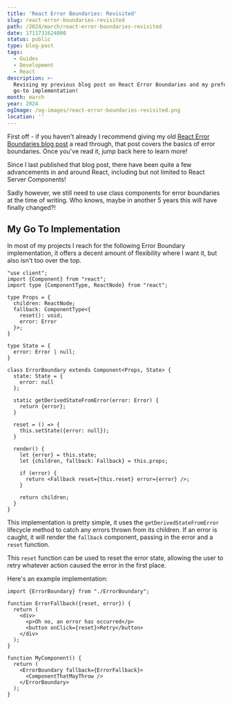 ```yaml
---
title: 'React Error Boundaries: Revisited'
slug: react-error-boundaries-revisited
path: /2024/march/react-error-boundaries-revisited
date: 1711731624000
status: public
type: blog-post
tags:
  - Guides
  - Development
  - React
description: >-
  Revising my previous blog post on React Error Boundaries and my preferred
  go-to implementation!
month: march
year: 2024
ogImage: /og-images/react-error-boundaries-revisited.png
location: ''
---
```



First off - if you haven't already I recommend giving my old [React Error Boundaries blog post](/2019/january/react-error-boundaries) a read through, that post covers the basics of error boundaries. Once you've read it, jump back here to learn more!

Since I last published that blog post, there have been quite a few advancements in and around React, including but not limited to React Server Components!

Sadly however, we still need to use class components for error boundaries at the time of writing. Who knows, maybe in another 5 years this will have finally changed?!

## My Go To Implementation

In most of my projects I reach for the following Error Boundary implementation, it offers a decent amount of flexibility where I want it, but also isn't too over the top.

```tsx
"use client";
import {Component} from "react";
import type {ComponentType, ReactNode} from "react";

type Props = {
  children: ReactNode;
  fallback: ComponentType<{
    reset(): void;
    error: Error
  }>;
}

type State = {
  error: Error | null;
}

class ErrorBoundary extends Component<Props, State> {
  state: State = {
    error: null
  };

  static getDerivedStateFromError(error: Error) {
    return {error};
  }

  reset = () => {
    this.setState({error: null});
  }

  render() {
    let {error} = this.state;
    let {children, fallback: Fallback} = this.props;

    if (error) {
      return <Fallback reset={this.reset} error={error} />;
    }

    return children;
  }
}
```

This implementation is pretty simple, it uses the `getDerivedStateFromError` lifecycle method to catch any errors thrown from its children. If an error is caught, it will render the `fallback` component, passing in the error and a `reset` function.

This `reset` function can be used to reset the error state, allowing the user to retry whatever action caused the error in the first place.

Here's an example implementation:

```tsx
import {ErrorBoundary} from "./ErrorBoundary";

function ErrorFallback({reset, error}) {
  return (
    <div>
      <p>Oh no, an error has occurred</p>
      <button onClick={reset}>Retry</button>
    </div>
  );
}

function MyComponent() {
  return (
    <ErrorBoundary fallback={ErrorFallback}>
      <ComponentThatMayThrow />
    </ErrorBoundary>
  );
}
```

